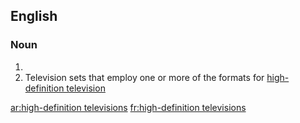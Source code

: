 ==English==

===Noun===
{{head|en|plural}}

# {{plural of|high-definition television|lang=en|nocat=1}}
# Television sets that employ one or more of the formats for [[high-definition television]]

[[ar:high-definition televisions]]
[[fr:high-definition televisions]]